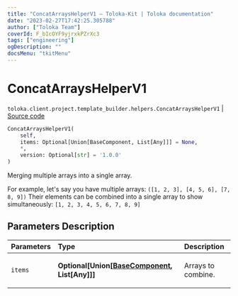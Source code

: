 ```yaml
---
title: "ConcatArraysHelperV1 — Toloka-Kit | Toloka documentation"
date: "2023-02-27T17:42:25.305788"
author: ["Toloka Team"]
coverId: F_bIcOYF9yjrxkPZrXc3
tags: ["engineering"]
ogDescription: ""
docsMenu: "tkitMenu"
---
```


# ConcatArraysHelperV1
`toloka.client.project.template_builder.helpers.ConcatArraysHelperV1` | [Source code](https://github.com/Toloka/toloka-kit/blob/v1.1.4/src/client/project/template_builder/helpers.py#L31)

```python
ConcatArraysHelperV1(
    self,
    items: Optional[Union[BaseComponent, List[Any]]] = None,
    *,
    version: Optional[str] = '1.0.0'
)
```

Merging multiple arrays into a single array.

For example, let's say you have multiple arrays:
`([1, 2, 3], [4, 5, 6], [7, 8, 9])`
Their elements can be combined into a single array to show simultaneously:
`[1, 2, 3, 4, 5, 6, 7, 8, 9]`

## Parameters Description

| Parameters | Type | Description |
| :----------| :----| :-----------|
`items`|**Optional\[Union\[[BaseComponent](/docs/toloka-kit/reference/toloka.client.project.template_builder.base.BaseComponent), List\[Any\]\]\]**|<p>Arrays to combine.</p>